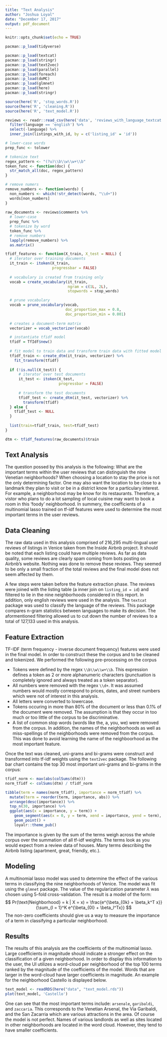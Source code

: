 ```yaml
---
title: "Text Analysis"
author: "Joshua Loyal"
date: "December 17, 2017"
output: pdf_document
---
```


```r
knitr::opts_chunk$set(echo = TRUE)

pacman::p_load(tidyverse)

pacman::p_load(textcat)
pacman::p_load(stringr)
pacman::p_load(text2vec)
pacman::p_load(parallel)
pacman::p_load(foreach)
pacman::p_load(doMC)
pacman::p_load(glmnet)
pacman::p_load(here)
pacman::p_load(stringr)

source(here('R', 'stop_words.R'))
source(here('R', 'cleaning.R'))
source(here('R', 'text_model.R'))
```

```r
reviews <- readr::read_csv(here('data', 'reviews_with_language_textcat.csv')) %>% 
  filter(language == 'english') %>% 
  select(-language) %>% 
  inner_join(listings_with_id, by = c('listing_id' = 'id'))
```

```r
# lower-case words
prep_func <- tolower

# tokenize text
regex_pattern <- "(?u)\\b\\w\\w+\\b"
token_func <- function(doc) {
  str_match_all(doc, regex_pattern)
}

# remove numers
remove_numbers <- function(words) {
  non_numbers <- which(!str_detect(words, "\\d+"))
  words[non_numbers]
}
  
raw_documents <- reviews$comments %>% 
  # lower-case
  prep_func %>% 
  # tokenize by word
  token_func %>% 
  # remove numbers
  lapply(remove_numbers) %>% 
  as.matrix()
```

```r
tfidf_features <- function(X_train, X_test = NULL) {
  # iterator over training documents
  it_train <- itoken(X_train, 
                     progressbar = FALSE)
  
  # vocabulary is created from training only
  vocab = create_vocabulary(it_train,
                            ngram = c(1L, 2L),
                            stopwords = stop_words)

  # prune vocabulary
  vocab = prune_vocabulary(vocab,
                           doc_proportion_max = 0.8,
                           doc_proportion_min = 0.001)
  
  # creates a document-term matrix
  vectorizer = vocab_vectorizer(vocab)

  # instantiate tfidf model
  tfidf = TfIdf$new()
  
  # fit model to train data and transform train data with fitted model
  tfidf_train <- create_dtm(it_train, vectorizer) %>% 
    fit_transform(tfidf)
  
  if (!is.null(X_test)) {
      # iterator over test documents
      it_test <- itoken(X_test,
                        progressbar = FALSE)
    
      # transform the test documents
      tfidf_test <- create_dtm(it_test, vectorizer) %>% 
        transform(tfidf)
  } else {
    tfidf_test <- NULL
  }
  
  list(train=tfidf_train, test=tfidf_test)
}

dtm <- tfidf_features(raw_documents)$train
```

## Text Analysis

The question possed by this analysis is the following: What are the important terms within the user reviews that can distinguish the nine Venetian neighborhoods? When choosing a location to stay the price is not the only determining factor. One may also want the location to be close to a landmark they plan to visit or be in a district know for a particulary interest. For example, a neighborhood may be know for its restaurants. Therefore, a vistor who plans to do a lot sampling of local cuisine may want to book a room in this 'foody' neighborhood. In summery, the coefficients of a multinomial lasso trained on tf-idf features were used to determine the most important terms in the user reviews.

## Data Cleaning

The raw data used in this analysis comprised of 216,295 multi-lingual user reviews of listings in Venice taken from the Inside Airbnb project. It should be noted that each listing could have multiple reviews. As far as data quality, some reviews are clearly spam coming from bots posting on Airbnb's website. Nothing was done to remove these reviews. They seemed to be only a small fraction of the total reviews and the final model does not seem affected by them.

A few steps were taken before the feature extraction phase. The reviews were joined with the listing table (a inner join on `listing_id = id`) and filtered to lie in the nine neighborhoods considered in this report. In addition, only english reviews were used in the analysis. The `textcat` package was used to classify the language of the reviews. This package compares n-gram statistics between languages to make its decision. The aformentioned filtering allowed us to cut down the number of reviews to a total of 127,133 used in this analysis.

## Feature Extraction

TF-IDF (term frequency - inverse document frequency) features were used in the final model. In order to construct these the corpus and to be cleaned and tokenized. We performed the following pre-processing on the corpus

- Tokens were defined by the regex `\\b\\w\\w+\\b`. This expression defines a token as 2 or more alphanumeric characters (punctuation is completely ignored and always treated as a token separator).
- All numbers were removed with the regex `\\d+`. It was assumed numbers would mostly correspond to prices, dates, and street numbers which were not of interest in this analysis.
- All letters were converted to lowercase.
- Tokens occuring in more than 80% of the document or less than 0.1% of the document were removed. The assumption is that they occur in too much or too little of the corpus to be discriminative. 
- A list of common stop words (words like the, a, you, we) were removed from the corpus. In addition, the names of the neighborhoods as well as miss-spellings of the neighborhoods were removed from the corpus. This was done to avoid learning the name of the neighboorhood as the most important feature.

Once the text was cleaned, uni-grams and bi-grams were construct and transformed into tf-idf weights using the `text2vec` package. The following bar chart contains the top 30 most important uni-grams and bi-grams in the corpus:

```r
tfidf_norm <- max(abs(colSums(dtm)))
norm_tfidf <- colSums(dtm) / tfidf_norm

tibble(term = names(norm_tfidf), importance = norm_tfidf) %>% 
  mutate(term = reorder(term, importance, abs)) %>% 
  arrange(desc(importance)) %>% 
  top_n(30, importance) %>% 
  ggplot(aes(x = importance, y = term)) +
    geom_segment(aes(x = 0, y = term, xend = importance, yend = term), color = "grey50") +
    geom_point() +
    loyalr::theme_pub()
```

The importance is given by the sum of the terms weigh across the whole corpus over the summation of all tf-idf weights. The terms look as you would expect from a review data of houses. Many terms describing the Airbnb listing (apartment, great, friendly, etc.).

## Modeling

A multinomial lasso model was used to determine the effect of the various terms in classifying the nine neighborhoods of Venice. The model was fit using the `glmnet` package. The value of the regularization parameter $\lambda$ was chosen using 5-fold cross-validation. The result is a model of the form:
$$
Pr(\text{Neighborhood} = k | X = x) = \frac{e^{\beta_{0k} + \beta_k^T x}}{\sum_{l = 1}^K e^{\beta_{0l} + \beta_l^Tx}}
$$
The non-zero coefficients should give us a way to measure the importance of a term in classifying a particular neighborhood. 

## Results

The results of this analysis are the coefficients of the multinomial lasso. Large coefficients in magnitude should indicate a stronger effect on the classification of a given neighborhood. In order to display this information to the user, the UI utilizes a word-cloud per neighborhood of the top 100 terms ranked by the magnitude of the coefficients of the model. Words that are larger in the word-cloud have larger coefficients in magnitude. An example for the neighborhood Castello is displayed below.

```r
text_model <- readRDS(here("data", "text_model.rds"))
plot(text_model, 'Castello')
```

One can see that the most important terms include: `arsenale`, `garibaldi`, and `zaccaria`. This corresponds to the Venetian Arsenal, the Via Garibaldi, and the San Zacarria which are various attractions in the area. Of course the model is not perfect. Names of various landlords as well as sites located in other neighborhoods are located in the word cloud. However, they tend to have smaller coefficients.
